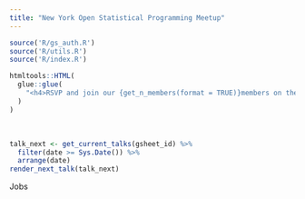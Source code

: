 ```yaml
---
title: "New York Open Statistical Programming Meetup"
---
```


```r
source('R/gs_auth.R')
source('R/utils.R')
source('R/index.R')
```

```r
htmltools::HTML(
  glue::glue(
    "<h4>RSVP and join our {get_n_members(format = TRUE)}members on the <a href='https://www.meetup.com/nyhackr/?utm_source=nyhackr' target = '_blank'>New York Open Statistical Programming Meetup <i class='fa fa-meetup'></i></a></h4>"
  )
)
```

<br>

```r
talk_next <- get_current_talks(gsheet_id) %>% 
  filter(date >= Sys.Date()) %>% 
  arrange(date)
render_next_talk(talk_next)
```

<!-- floating div for jobs -->
<div id="jobs-tag" align="center">
<p><i class="fa fa-arrow-up"></i> Jobs</p>
</div>
